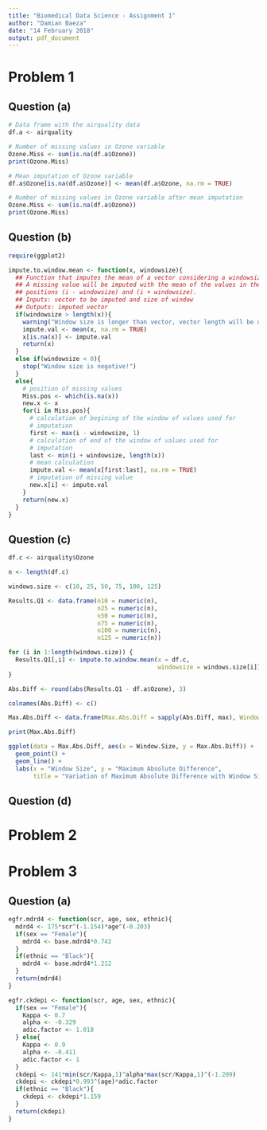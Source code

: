 ```yaml
---
title: "Biomedical Data Science - Assignment 1"
author: "Damian Baeza"
date: "14 February 2018"
output: pdf_document
---
```


# Problem 1
## Question (a)

```r
# Data frame with the airquality data
df.a <- airquality

# Number of missing values in Ozone variable
Ozone.Miss <- sum(is.na(df.a$Ozone))
print(Ozone.Miss)

# Mean imputation of Ozone variable
df.a$Ozone[is.na(df.a$Ozone)] <- mean(df.a$Ozone, na.rm = TRUE)

# Number of missing values in Ozone variable after mean imputation
Ozone.Miss <- sum(is.na(df.a$Ozone))
print(Ozone.Miss)
```

## Question (b)

```r
require(ggplot2)

impute.to.window.mean <- function(x, windowsize){
  ## Function that imputes the mean of a vector considering a windowsize.
  ## A missing value will be imputed with the mean of the values in the
  ## positions (i - windowsize) and (i + windowsize).
  ## Inputs: vector to be imputed and size of window
  ## Outputs: imputed vector
  if(windowsize > length(x)){
    warning("Window size is longer than vector, vector length will be used instead")
    impute.val <- mean(x, na.rm = TRUE)
    x[is.na(x)] <- impute.val
    return(x)
  }
  else if(windowsize < 0){
    stop("Window size is negative!")
  }
  else{
    # position of missing values
    Miss.pos <- which(is.na(x))
    new.x <- x
    for(i in Miss.pos){
      # calculation of begining of the window of values used for
      # imputation
      first <- max(i - windowsize, 1)
      # calculation of end of the window of values used for
      # imputation
      last <- min(i + windowsize, length(x))
      # mean calculation
      impute.val <- mean(x[first:last], na.rm = TRUE)
      # imputation of missing value
      new.x[i] <- impute.val
    }
    return(new.x)
  }
}
```

## Question (c)

```r
df.c <- airquality$Ozone

n <- length(df.c)

windows.size <- c(10, 25, 50, 75, 100, 125)

Results.Q1 <- data.frame(n10 = numeric(n),
                         n25 = numeric(n),
                         n50 = numeric(n),
                         n75 = numeric(n),
                         n100 = numeric(n),
                         n125 = numeric(n))

for (i in 1:length(windows.size)) {
  Results.Q1[,i] <- impute.to.window.mean(x = df.c,
                                          windowsize = windows.size[i])
}

Abs.Diff <- round(abs(Results.Q1 - df.a$Ozone), 3)

colnames(Abs.Diff) <- c()

Max.Abs.Diff <- data.frame(Max.Abs.Diff = sapply(Abs.Diff, max), Window.Size = windows.size)

print(Max.Abs.Diff)

ggplot(data = Max.Abs.Diff, aes(x = Window.Size, y = Max.Abs.Diff)) +
  geom_point() +
  geom_line() +
  labs(x = "Window Size", y = "Maximum Absolute Difference",
       title = "Variation of Maximum Absolute Difference with Window Size")

```

## Question (d)

# Problem 2

# Problem 3

## Question (a)

```r
egfr.mdrd4 <- function(scr, age, sex, ethnic){
  mdrd4 <- 175*scr^(-1.154)*age^(-0.203)
  if(sex == "Female"){
    mdrd4 <- base.mdrd4*0.742
  }
  if(ethnic == "Black"){
    mdrd4 <- base.mdrd4*1.212
  }
  return(mdrd4)
}

egfr.ckdepi <- function(scr, age, sex, ethnic){
  if(sex == "Female"){
    Kappa <- 0.7
    alpha <- -0.329
    adic.factor <- 1.018
  } else{
    Kappa <- 0.9
    alpha <- -0.411
    adic.factor <- 1
  }
  ckdepi <- 141*min(scr/Kappa,1)^alpha*max(scr/Kappa,1)^(-1.209)
  ckdepi <- ckdepi*0.993^(age)*adic.factor
  if(ethnic == "Black"){
    ckdepi <- ckdepi*1.159
  }
  return(ckdepi)
}
```

